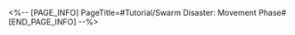 <%-- [PAGE_INFO]
PageTitle=#Tutorial/Swarm Disaster: Movement Phase#
[END_PAGE_INFO] --%>
{{Tutorial
|sort      = 911501
|title     = Swarm Disaster: Movement Phase
|subtitle  = 
|type      = Simulated Universe
|about     = 
|image1    = Tutorial Swarm Disaster Movement Phase 1.png{{subst:void|<!--$UPLOAD:<<SpriteOutput/TutorialPic/TutorialPage_911501.png>-<Tutorial Swarm Disaster Movement Phase 1.png>-<Tutorial Files>>-->}}
|text1     = You can move to a domain {{Color|h|nobold=1|adjacent}} to the current domain. At the same time, the domains to the left of the targeted domain will {{Color|h|nobold=1|collapse}} and {{Color|h|nobold=1|cannot be entered}}.
}}